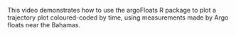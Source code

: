 This video demonstrates how to use the argoFloats R package to plot a trajectory plot coloured-coded by time, using measurements made by Argo floats near the Bahamas.

